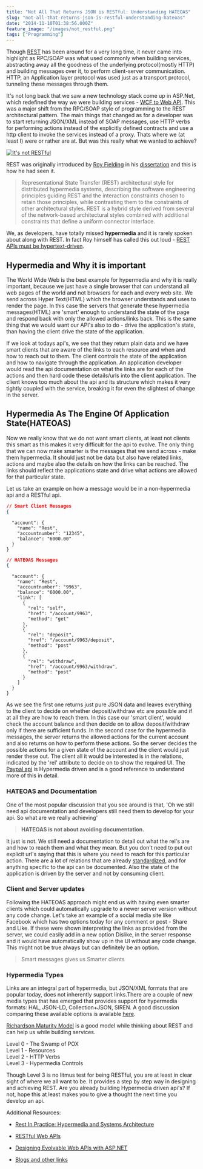 ```yaml
---
title: "Not All That Returns JSON is RESTful: Understanding HATEOAS"
slug: "not-all-that-returns-json-is-restful-understanding-hateoas"
date: "2014-11-10T01:38:56.000Z"
feature_image: "/images/not_restful.png"
tags: ["Programming"]
---
```


Though [REST](http://en.wikipedia.org/wiki/Representational_state_transfer) has been around for a very long time, it never came into highlight as RPC/SOAP was what used commonly when building services, abstracting away all the goodness of the underlying protocol(mostly HTTP) and building messages over it, to perform client-server communication. HTTP, an Application layer protocol was used just as a transport protocol, tunneling these messages through them.

It's not long back that we saw a new technology stack come up in ASP.Net, which redefined the way we were building services - [WCF to Web API](/posts/wcf-to-asp-net-web-api/). This was a major shift from the RPC/SOAP style of programming to the REST architectural pattern. The main things that changed as for a developer was to start returning JSON/XML instead of SOAP messages, use HTTP verbs for performing actions instead of the explicitly defined contracts and use a http client to invoke the services instead of a proxy. Thats where we (at least I) were or rather are at. But was this really what we wanted to achieve?

[![It's not RESTful](/images/not_restful.png)](http://geek-and-poke.com/geekandpoke/2013/6/14/insulting-made-easy)

REST was originally introduced by [Roy Fielding](http://roy.gbiv.com/) in his [dissertation](http://www.ics.uci.edu/~fielding/pubs/dissertation/top.htm) and this is how he had seen it.

> Representational State Transfer (REST) architectural style for distributed hypermedia systems, describing the software engineering principles guiding REST and the interaction constraints chosen to retain those principles, while contrasting them to the constraints of other architectural styles. REST is a hybrid style derived from several of the network-based architectural styles combined with additional constraints that define a uniform connector interface.

We, as developers, have totally missed **hypermedia** and it is rarely spoken about along with REST. In fact Roy himself has called this out loud - [REST APIs must be hypertext-driven](http://roy.gbiv.com/untangled/2008/rest-apis-must-be-hypertext-driven).

Hypermedia and Why it is important
----------------------------------

The World Wide Web is the best example for hypermedia and why it is really important, because we just have a single browser that can understand all web pages of the world and not browsers for each and every web site. We send across Hyper Text(HTML) which the browser understands and uses to render the page. In this case the servers that generate these hypermedia messages(HTML) are 'smart' enough to understand the state of the page and respond back with only the allowed actions/links back. This is the same thing that we would want our API's also to do - drive the application's state, than having the client drive the state of the application.

If we look at todays api's, we see that they return plain data and we have smart clients that are aware of the links to each resource and when and how to reach out to them. The client controls the state of the application and how to navigate through the application. An application developer would read the api documentation on what the links are for each of the actions and then hard code these details/urls into the client application. The client knows too much about the api and its structure which makes it very tightly coupled with the service, breaking it for even the slightest of change in the server.

Hypermedia As The Engine Of Application State(HATEOAS)
------------------------------------------------------

Now we really know that we do not want smart clients, at least not clients this smart as this makes it very difficult for the api to evolve. The only thing that we can now make smarter is the messages that we send across - make them hypermedia. It should just not be data but also have related links, actions and maybe also the details on how the links can be reached. The links should reflect the applications state and drive what actions are allowed for that particular state.

Let us take an example on how a message would be in a non-hypermedia api and a RESTful api.

```json
// Smart Client Messages
{
```
      "account": {
        "name": "Rest",
        "accountnumber": "12345",
        "balance": "6000.00"
      }
    }
    

```json
// HATEOAS Messages
{
```
      "account": {
        "name": "Rest",
        "accountnumber": "9963",
        "balance": "6000.00",
        "link": [
          {
            "rel": "self",
            "href": "/account/9963",
            "method": "get"
          },
          {
            "rel": "deposit",
            "href": "/account/9963/deposit",
            "method": "post"
          },
          {
            "rel": "withdraw",
            "href": "/account/9963/withdraw",
            "method": "post"
          }
        ]
      }
    }
    

As we see the first one returns just pure JSON data and leaves everything to the client to decide on whether deposit/withdraw etc are possible and if at all they are how to reach them. In this case our 'smart client', would check the account balance and then decide on to allow deposit/withdraw only if there are sufficient funds. In the second case for the hypermedia messages, the server returns the allowed actions for the current account and also returns on how to perform these actions. So the server decides the possible actions for a given state of the account and the client would just render these out. The client all it would be interested is in the relations, indicated by the 'rel' attribute to decide on to show the required UI. The [Paypal api](https://developer.paypal.com/docs/integration/direct/paypal-rest-payment-hateoas-links/) is Hypermedia driven and is a good reference to understand more of this in detail.

### HATEOAS and Documentation

One of the most popular discussion that you see around is that, 'Oh we still need api documentation and developers still need them to develop for your api. So what are we really achieving'

> **HATEOAS is not about avoiding documentation.**

It just is not. We still need a documentation to detail out what the rel's are and how to reach them and what they mean. But you don't need to put out explicit url's saying that this is where you need to reach for this particular action. There are a lot of relations that are already [standardized](http://www.iana.org/assignments/link-relations/link-relations.xhtml), and for anything specific to the api can be documented. Also the state of the application is driven by the server and not by consuming client.

### Client and Server updates

Following the HATEOAS approach might end us with having even smarter clients which could automatically upgrade to a newer server version without any code change. Let's take an example of a social media site like Facebook which has two options today for any comment or post - Share and Like. If these were shown interpreting the links as provided from the server, we could easily add in a new option Dislike, in the server response and it would have automatically show up in the UI without any code change. This might not be true always but can definitely be an option.

> Smart messages gives us Smarter clients

### Hypermedia Types

Links are an integral part of hypermedia, but JSON/XML formats that are popular today, does not inherently support links.There are a couple of new media types that has emerged that provides support for hypermedia formats: HAL, JSON-LD, Collection+JSON, SIREN. A good discussion comparing these available options is available [here](http://sookocheff.com/posts/2014-03-11-on-choosing-a-hypermedia-format/).

[Richardson Maturity Model](http://martinfowler.com/articles/richardsonMaturityModel.html) is a good model while thinking about REST and can help us while building services.

Level 0 - The Swamp of POX  
Level 1 - Resources  
Level 2 - HTTP Verbs  
Level 3 - Hypermedia Controls

Though Level 3 is no litmus test for being RESTful, you are at least in clear sight of where we all want to be. It provides a step by step way in designing and achieving REST. Are you already building Hypermedia driven api's? If not, hope this at least makes you to give a thought the next time you develop an api.

Additional Resources:

*   [Rest In Practice: Hypermedia and Systems Architecture](http://www.amazon.com/gp/product/0596805829/ref=as_li_tl?ie=UTF8&camp=1789&creative=390957&creativeASIN=0596805829&linkCode=as2&tag=rahulpnath-20&linkId=DWVB6DWLT4IA2H3E)

*   [RESTful Web APIs](http://www.amazon.com/gp/product/1449358063/ref=as_li_tl?ie=UTF8&camp=1789&creative=390957&creativeASIN=1449358063&linkCode=as2&tag=rahulpnath-20&linkId=QVBLKISYQTJ7HY2R)

*   [Designing Evolvable Web APIs with ASP.NET](http://www.amazon.com/gp/product/1449337716/ref=as_li_tl?ie=UTF8&camp=1789&creative=390957&creativeASIN=1449337716&linkCode=as2&tag=rahulpnath-20&linkId=TD7FYXTI77G4P2GF)

*   [Blogs and other links](https://delicious.com/rahulpnath/hypermedia)